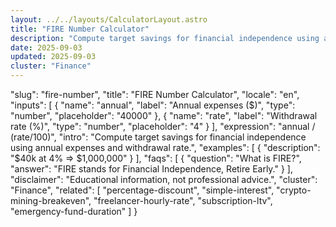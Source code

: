 ```yaml
---
layout: ../../layouts/CalculatorLayout.astro
title: "FIRE Number Calculator"
description: "Compute target savings for financial independence using annual expenses and withdrawal rate."
date: 2025-09-03
updated: 2025-09-03
cluster: "Finance"
---
```


  "slug": "fire-number",
  "title": "FIRE Number Calculator",
  "locale": "en",
  "inputs": [
    {
      "name": "annual",
      "label": "Annual expenses ($)",
      "type": "number",
      "placeholder": "40000"
    },
    {
      "name": "rate",
      "label": "Withdrawal rate (%)",
      "type": "number",
      "placeholder": "4"
    }
  ],
  "expression": "annual / (rate/100)",
  "intro": "Compute target savings for financial independence using annual expenses and withdrawal rate.",
  "examples": [
    {
      "description": "$40k at 4% ⇒ $1,000,000"
    }
  ],
  "faqs": [
    {
      "question": "What is FIRE?",
      "answer": "FIRE stands for Financial Independence, Retire Early."
    }
  ],
  "disclaimer": "Educational information, not professional advice.",
  "cluster": "Finance",
  "related": [
    "percentage-discount",
    "simple-interest",
    "crypto-mining-breakeven",
    "freelancer-hourly-rate",
    "subscription-ltv",
    "emergency-fund-duration"
  ]
}

<Calculator schema={schema} />


